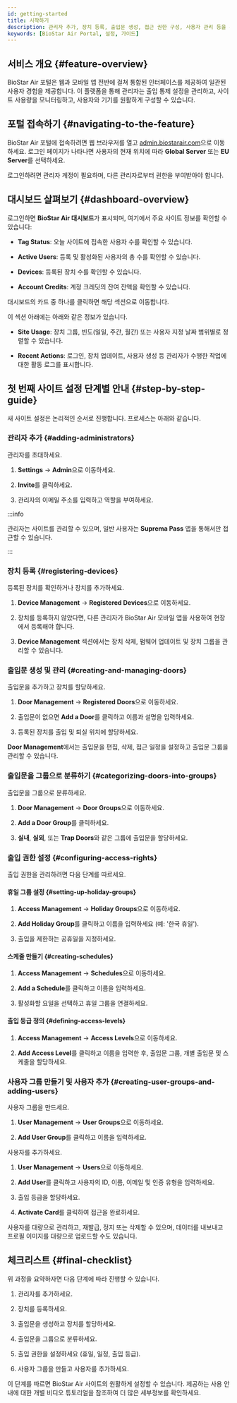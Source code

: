 ```yaml
---
id: getting-started
title: 시작하기
description: 관리자 추가, 장치 등록, 출입문 생성, 접근 권한 구성, 사용자 관리 등을 통해 BioStar Air 사이트 설정 방법을 단계별로 안내합니다.
keywords: [BioStar Air Portal, 설정, 가이드]
---
```



## 서비스 개요 {#feature-overview}

BioStar Air 포털은 웹과 모바일 앱 전반에 걸쳐 통합된 인터페이스를 제공하여 일관된 사용자 경험을 제공합니다. 이 플랫폼을 통해 관리자는 출입 통제 설정을 관리하고, 사이트 사용량을 모니터링하고, 사용자와 기기를 원활하게 구성할 수 있습니다.

<CustomerNote />


## 포털 접속하기 {#navigating-to-the-feature}

BioStar Air 포털에 접속하려면 웹 브라우저를 열고 [admin.biostarair.com](https://admin.biostarair.com)으로 이동하세요. 로그인 페이지가 나타나면 사용자의 현재 위치에 따라 **Global Server** 또는 **EU Server**를 선택하세요.

로그인하려면 관리자 계정이 필요하며, 다른 관리자로부터 권한을 부여받아야 합니다.


## 대시보드 살펴보기 {#dashboard-overview}

로그인하면 **BioStar Air 대시보드**가 표시되며, 여기에서 주요 사이트 정보를 확인할 수 있습니다:

* **Tag Status**: 오늘 사이트에 접속한 사용자 수를 확인할 수 있습니다.

* **Active Users**: 등록 및 활성화된 사용자의 총 수를 확인할 수 있습니다.

* **Devices**: 등록된 장치 수를 확인할 수 있습니다.

* **Account Credits**: 계정 크레딧의 잔여 잔액을 확인할 수 있습니다.

대시보드의 카드 중 하나를 클릭하면 해당 섹션으로 이동합니다.

이 섹션 아래에는 아래와 같은 정보가 있습니다.

* **Site Usage**: 장치 그룹, 빈도(일일, 주간, 월간) 또는 사용자 지정 날짜 범위별로 정렬할 수 있습니다.

* **Recent Actions**: 로그인, 장치 업데이트, 사용자 생성 등 관리자가 수행한 작업에 대한 활동 로그를 표시합니다.


## 첫 번째 사이트 설정 단계별 안내 {#step-by-step-guide}

새 사이트 설정은 논리적인 순서로 진행합니다. 프로세스는 아래와 같습니다.

<Steps>
<Step>

### 관리자 추가 {#adding-administrators}

관리자를 초대하세요.

1. **Settings** → **Admin**으로 이동하세요.

1. **Invite**를 클릭하세요.

1. 관리자의 이메일 주소를 입력하고 역할을 부여하세요.

:::info

관리자는 사이트를 관리할 수 있으며, 일반 사용자는 **Suprema Pass** 앱을 통해서만 접근할 수 있습니다.

:::

<CustomerNote />

</Step>
<Step>

### 장치 등록 {#registering-devices}

등록된 장치를 확인하거나 장치를 추가하세요.

1. **Device Management** → **Registered Devices**으로 이동하세요.

1. 장치를 등록하지 않았다면, 다른 관리자가 BioStar Air 모바일 앱을 사용하여 현장에서 등록해야 합니다.

1. **Device Management** 섹션에서는 장치 삭제, 펌웨어 업데이트 및 장치 그룹을 관리할 수 있습니다.

</Step>
<Step>

### 출입문 생성 및 관리 {#creating-and-managing-doors}

출입문을 추가하고 장치를 할당하세요.

1. **Door Management** → **Registered Doors**으로 이동하세요.

1. 출입문이 없으면 **Add a Door**를 클릭하고 이름과 설명을 입력하세요.

1. 등록된 장치를 출입 및 퇴실 위치에 할당하세요.

**Door Management**에서는 출입문을 편집, 삭제, 접근 일정을 설정하고 출입문 그룹을 관리할 수 있습니다.

</Step>
<Step>

### 출입문을 그룹으로 분류하기 {#categorizing-doors-into-groups}

출입문을 그룹으로 분류하세요.

1. **Door Management** → **Door Groups**으로 이동하세요.

1. **Add a Door Group**를 클릭하세요.

1. **실내**, **실외**, 또는 **Trap Doors**와 같은 그룹에 출입문을 할당하세요.

</Step>
<Step>

### 출입 권한 설정 {#configuring-access-rights}

출입 권한을 관리하려면 다음 단계를 따르세요.

#### 휴일 그룹 설정 {#setting-up-holiday-groups}

1. **Access Management** → **Holiday Groups**으로 이동하세요.

1. **Add Holiday Group**를 클릭하고 이름을 입력하세요 (예: '한국 휴일').

1. 출입을 제한하는 공휴일을 지정하세요.

#### 스케줄 만들기 {#creating-schedules}

1. **Access Management** → **Schedules**으로 이동하세요.

1. **Add a Schedule**를 클릭하고 이름을 입력하세요.

1. 활성화할 요일을 선택하고 휴일 그룹을 연결하세요.

#### 출입 등급 정의 {#defining-access-levels}

1. **Access Management** → **Access Levels**으로 이동하세요.

1. **Add Access Level**를 클릭하고 이름을 입력한 후, 출입문 그룹, 개별 출입문 및 스케줄을 할당하세요.

</Step>
<Step>

### 사용자 그룹 만들기 및 사용자 추가 {#creating-user-groups-and-adding-users}

사용자 그룹을 만드세요.

1. **User Management** → **User Groups**으로 이동하세요.

1. **Add User Group**를 클릭하고 이름을 입력하세요.

사용자를 추가하세요.

1. **User Management** → **Users**으로 이동하세요.

1. **Add User**를 클릭하고 사용자의 ID, 이름, 이메일 및 인증 유형을 입력하세요.

1. 출입 등급을 할당하세요.

1. **Activate Card**를 클릭하여 접근을 완료하세요.

사용자를 대량으로 관리하고, 재발급, 정지 또는 삭제할 수 있으며, 데이터를 내보내고 프로필 이미지를 대량으로 업로드할 수도 있습니다.

</Step>
</Steps>


## 체크리스트 {#final-checklist}

위 과정을 요약하자면 다음 단계에 따라 진행할 수 있습니다.

1. 관리자를 추가하세요.

1. 장치를 등록하세요.

1. 출입문을 생성하고 장치를 할당하세요.

1. 출입문을 그룹으로 분류하세요.

1. 출입 권한을 설정하세요 (휴일, 일정, 출입 등급).

1. 사용자 그룹을 만들고 사용자를 추가하세요.

이 단계를 따르면 BioStar Air 사이트의 원활하게 설정할 수 있습니다. 제공하는 사용 안내에 대한 개별 비디오 튜토리얼을 참조하여 더 많은 세부정보를 확인하세요.